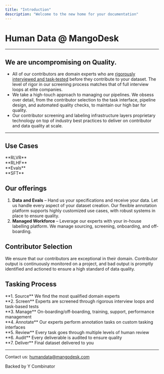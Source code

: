 ```yaml
---
title: "Introduction"
description: "Welcome to the new home for your documentation"
---
```


# Human Data @ MangoDesk

---

## We are uncompromising on Quality.

- All of our contributors are domain experts who are [rigorously interviewed and task‑tested](https://www.mangodesk.com/) before they contribute to your dataset. The level of rigor in our screening process matches that of full interview loops at elite companies.
- We take a high-touch approach to managing our pipelines. We obsess over detail, from the contributor selection to the task interface, pipeline design, and automated quality checks, to maintain our high bar for quality.
- Our contributor screening and labeling infrastructure layers proprietary technology on top of industry best practices to deliver on contributor and data quality at scale.

---

## Use Cases

<aside>
**RLVR**

</aside>

<aside>
**RLHF**

</aside>

<aside>
**Evals**

</aside>

<aside>
**SFT**

</aside>

## Our offerings

1. **Data** **and Evals** – Hand us your specifications and receive your data. Let us handle every aspect of your dataset creation. Our flexible annotation platform supports highly customized use cases, with robust systems in place to ensure quality.
2. **Managed Workforce** – Leverage our experts with your in-house labelling platform. We manage sourcing, screening, onboarding, and off-boarding.

## Contributor Selection

<Steps>
<Step title="Targeted Sourcing" icon="clipboard">
</Step>

<Step title="Resume Screening" icon="document-magnifying-glass">
</Step>

<Step title="AI Interview" icon="face-smile">
</Step>

<Step title="Domain Expertise Test" icon="document-check">
</Step>

<Step title="Founder Review" icon="users">
</Step>

<Step title="Selected 1%" icon="check-badge">
</Step>
</Steps>

We ensure that our contributors are exceptional in their domain. Contributor output is continuously monitored on a project, and bad output is promptly identified and actioned to ensure a high standard of data quality.

## Tasking Process

<Steps>
<Step title="Attempt" icon="flag">
</Step>

<Step title="Multiple Stages of Human Review" icon="user-group">
</Step>

<Step title="Batch Audit" icon="document-check">
</Step>

<Step title="Founder Audit" icon="hand-raised">
</Step>

<Step title="Delivery" icon="award">
</Step>
</Steps>

<aside>
**1. Source**
We find the most qualified domain experts

</aside>

<aside>
**2. Screen**
Experts are screened through rigorous interview loops and task-based tests

</aside>

<aside>
**3. Manage**
On-boarding/off-boarding, training, support, performance management

</aside>

<aside>
**4. Annotate**
Our experts perform annotation tasks on custom tasking interfaces

</aside>

<aside>
**5. Review**
Every task goes through multiple levels of human review

</aside>

<aside>
**6. Audit**
Every deliverable is audited to ensure quality

</aside>

<aside>
**7. Deliver**
Final dataset delivered to you

</aside>

---

Contact us: [humandata@mangodesk.com](mailto:humandata@mangodesk.com)

Backed by Y Combinator

